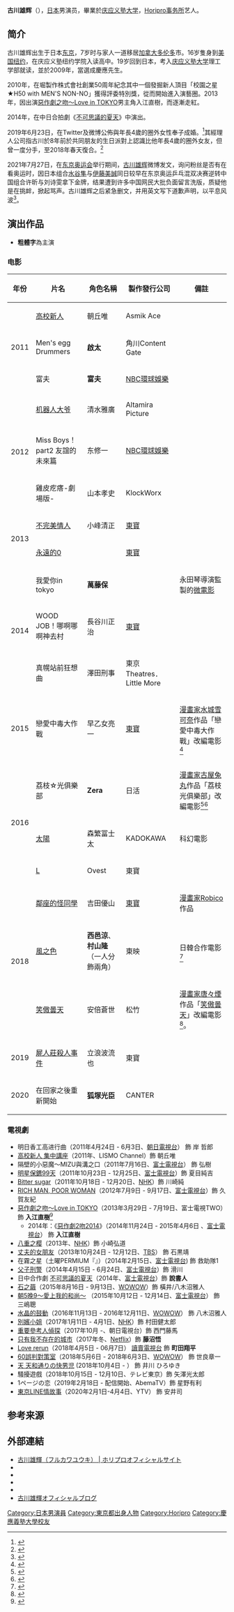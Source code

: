 {{noteTA
|G1=JP
}}
{{藝人
|姓名     = 古川雄辉
|绰号     = 古川君，Yuki，古pon（ふるぽん），17少（因为一直徘徊在日本演艺圈17线）
|类型     = 男演員
|圖片     = Yuki Furukawa.jpg
|出生日期 = {{birth_date_and_age|1987|12|18}}
|出生地点 = {{JPN}}[[東京都|東京都]]
|教育程度 = [[庆应义塾大学|庆应义塾大学]]
| 配偶 ={{marriage|圈外女性|2019}}
| 子女 = 女兒 <br> {{Birth year and age|2019|10}}
|出道作   =
|活跃年代 = 2010年至今
|经纪公司 = [[Horipro|Horipro]]事务所
|相关团体 =
|代表作   = [[惡作劇之吻～Love_in_TOKYO|惡作劇之吻～Love in TOKYO]]<br/>[[惡作劇2吻2014|惡作劇2吻2014]]（2014年）
|imdb     = 3792199
}}
{{japanese|japanese=古川 雄輝|kana=ふるかわ ゆうき|romaji=Furukawa Yuki}}

'''古川雄辉'''（{{bd|1987年|12月18日|||catIdx=Furukawa Yuki}}），[[日本|日本]]男演员，畢業於[[庆应义塾大学|庆应义塾大学]]，[[Horipro|Horipro事务所]]艺人。

== 简介 ==
古川雄辉出生于日本[[东京|东京]]，7岁时与家人一道移居[[加拿大|加拿大]][[多伦多|多伦多]]市。16岁隻身到[[美国|美国]][[纽约|纽约]]，在庆应义塾纽约学院入读高中。19岁回到日本，考入[[庆应义塾大学|庆应义塾大学]]理工学部就读，並於2009年，當選成慶應先生。

2010年，在堀製作株式會社創業50周年紀念其中一個發掘新人頂目「校園之星★H50 with MEN'S NON-NO」獲得評委特別獎，從而開始進入演藝圈。2013年，因出演[[惡作劇之吻～Love_in_TOKYO|惡作劇之吻～Love in TOKYO]]男主角入江直樹，而逐漸走紅。

2014年，在中日合拍劇《[[世界奇妙物語#中國版|不可思議的夏天]]》中演出。

2019年6月23日，在Twitter及微博公佈與年長4歲的圈外女性奉子成婚。<ref>{{Cite news |url=https://www.oricon.co.jp/news/2138342/ |title=古川雄輝、4歳上の一般女性と結婚 今秋パパに「より一層俳優として精進」 |date=2019-06-23 |work=Oricon News |accessdate=2019-06-23 |language=ja |archive-date=2019-06-23 |archive-url=https://web.archive.org/web/20190623051147/https://www.oricon.co.jp/news/2138342/ |dead-url=no }}</ref>其經理人公司指古川於8年前於共同朋友的生日派對上認識比他年長4歲的圈外女友，但曾一度分手，至2018年春天復合。<ref>{{Cite news |url=http://hd.stheadline.com/life/ent/realtime/1528965/%E5%8D%B3%E6%99%82-%E5%A8%9B%E6%A8%82-%E6%97%A5%E7%89%88%E7%9B%B4%E6%A8%B9%E5%A5%89%E5%AD%90%E6%88%90%E5%A9%9A-%E5%8F%A4%E5%B7%9D%E9%9B%84%E8%BC%9D%E4%BB%8A%E7%A7%8B%E5%8D%87%E6%A0%BC%E7%95%B6%E7%88%B8 |title=日版直樹奉子成婚 古川雄輝今秋升格當爸 |date=2019-06-23 |work=頭條日報 |accessdate=2019-06-23 |language=zh-hk |archive-date=2019-06-26 |archive-url=https://web.archive.org/web/20190626092420/http://hd.stheadline.com/life/ent/realtime/1528965/%E5%8D%B3%E6%99%82-%E5%A8%9B%E6%A8%82-%E6%97%A5%E7%89%88%E7%9B%B4%E6%A8%B9%E5%A5%89%E5%AD%90%E6%88%90%E5%A9%9A-%E5%8F%A4%E5%B7%9D%E9%9B%84%E8%BC%9D%E4%BB%8A%E7%A7%8B%E5%8D%87%E6%A0%BC%E7%95%B6%E7%88%B8 |dead-url=no }}</ref>

2021年7月27日，在[[2020年夏季奥林匹克运动会|东京奥运会]]举行期间，[[古川雄辉|古川雄辉]]微博发文，询问粉丝是否有在看奥运时，因日本组合[[水谷隼|水谷隼]]与[[伊藤美誠|伊藤美誠]]同日较早在东京奥运乒乓混双决赛逆转中国组合许昕与刘诗雯拿下金牌，结果遭到许多中国网民大批负面留言洗版，质疑他是在挑衅，掀起骂声。古川雄辉之后紧急删文，并用英文写下道歉声明，以平息风波<ref>{{Cite web|title=发文遭质疑嘲讽中国乒乓混双丢金 古川雄辉挨骂删文致歉|url=https://www.orientaldaily.com.my/news/entertainment/2021/07/27/426942|access-date=2021-07-29|date=2021-07-27|work=東方網 馬來西亞東方日報|language=zh-Hans|archive-date=2021-07-29|archive-url=https://web.archive.org/web/20210729085051/https://www.orientaldaily.com.my/news/entertainment/2021/07/27/426942|dead-url=no}}</ref>。

== 演出作品 ==
*'''粗體字'''為主演
=== 电影 ===
{| class="wikitable" style="text-align: center"
|-
! 年份 !! 片名 !! 角色名稱 !! 製作發行公司 !!備註
|-
|rowspan="3"| 2011 || [[俏妞出招|高校新人]] || 朝丘唯 || Asmik Ace ||
|-
| Men's egg Drummers || '''啟太''' || 角川Content Gate ||
|-
| 富夫 || '''富夫''' || [[NBC環球娛樂|NBC環球娛樂]] || 
|-
|rowspan="3"| 2012 ||  [[機器老男孩|机器人大爷]] || 清水雅廣 || Altamira Picture ||
|-
| Miss Boys！part2 友誼的未來篇||  东修一 || [[NBC環球娛樂|NBC環球娛樂]] ||
|-
| 雞皮疙瘩-劇場版- || 山本孝史 || KlockWorx ||
|-
|rowspan="2"| 2013 || [[不完美情人|不完美情人]] || 小峰清正 || [[東寶|東寶]] ||
|-
| [[永遠的0|永遠的0]] ||  || [[東寶|東寶]] ||
|-
|rowspan="3"| 2014 || 我愛你in tokyo || '''萬藤保''' || || 永田琴導演監製的[[微電影|微電影]]
|-
| WOOD JOB！哪啊哪啊神去村|| 長谷川正治 || [[東寶|東寶]] ||
|-
| 真幌站前狂想曲 || 澤田刑事 || 東京Theatres．Little More ||
|-
|rowspan="1"| 2015 || 戀愛中毒大作戰||早乙女亮一 || [[東寶|東寶]] || [[漫畫家|漫畫家]][[水城雪可奈|水城雪可奈]]作品「戀愛中毒大作戰」改編電影<ref>{{cite web|title=《戀愛中毒大作戰》真人電影　真木陽子×西島秀俊再次合演>>|url=http://news.gamme.com.tw/1121634|publisher=宅宅新聞|accessdate=2015-03-30|archive-date=2021-01-16|archive-url=https://web.archive.org/web/20210116173515/https://news.gamme.com.tw/1121634|dead-url=no}}</ref>
|-
|rowspan="3"| 2016 || 荔枝☆光俱樂部 || '''Zera''' || 日活 || [[漫畫家|漫畫家]][[古屋兔丸|古屋兔丸]]作品「荔枝光俱樂部」改編電影<ref>{{cite web|title=古川雄辉出演电影版《荔枝光俱乐部》|url=http://cartoon.southcn.com/c/2015-07/30/content_129584094.htm|publisher=南方網|accessdate=2015-07-30|archive-url=https://web.archive.org/web/20151222145649/http://cartoon.southcn.com/c/2015-07/30/content_129584094.htm|archive-date=2015-12-22|dead-url=yes}}</ref><ref>{{cite web|title=《荔枝☆光俱乐部》将于第20届釜山国际电影节首映|url=http://japan.xinhuanet.com/2015-08/26/c_134557171.htm|publisher=新华网|accessdate=2015-08-26|archive-date=2016-03-04|archive-url=https://web.archive.org/web/20160304101911/http://japan.xinhuanet.com/2015-08/26/c_134557171.htm|dead-url=no}}</ref>
|-
| [[太陽|太陽]] || 森繁冨士太 || KADOKAWA || 科幻電影
|-
| [[L|L]] || Ovest || 東寶 ||
|-
|rowspan="3"| 2018 || [[鄰座的怪同學|鄰座的怪同學]] ||吉田優山|| [[東寶|東寶]] || [[漫畫家|漫畫家]][[Robico|Robico]]作品
|-
|[[風之色|風之色]] || '''西邑涼'''、'''村山隆'''（一人分飾兩角） || 東映 || 日韓合作電影<ref>{{cite web|title=在北海道拍攝、預計於明年春天上映〜日韓合作電影『風之色(暫音譯)』（3）|url=http://www.hokkaidolikers.com/tw/articles/2949|publisher=北海道Likers|accessdate=2015-06-05|archive-url=https://web.archive.org/web/20160103182146/http://www.hokkaidolikers.com/tw/articles/2949|archive-date=2016-01-03|dead-url=yes}}</ref>
|-
|[[笑傲曇天#電影|笑傲曇天]] || 安倍蒼世 || 松竹 ||[[漫畫家|漫畫家]][[唐々煙|唐々煙]]作品「[[笑傲曇天|笑傲曇天]]」改編電影<ref>{{Cite web|date=2016-07-04|url=http://mantan-web.jp/2016/07/04/20160703dog00m200041000c.html|script-title=ja:福士蒼汰：時代劇映画で初主演　人気マンガ「曇天に笑う」が映画化|work=|publisher=MANTANWEB（まんたんウェブ）|accessdate=2016-07-04|language=ja|archive-date=2016-10-11|archive-url=https://web.archive.org/web/20161011025144/http://mantan-web.jp/2016/07/04/20160703dog00m200041000c.html|dead-url=no}}</ref>。
|-
|rowspan="1"| 2019 ||  [[屍人莊殺人事件|屍人莊殺人事件]] || 立浪波流也 || 東寶 ||
|-
|rowspan="1"| 2020 ||  在回家之後重新開始 || '''狐塚光臣''' || CANTER ||
|}

=== 電視劇 ===
* 明日香工高进行曲（2011年4月24日 - 6月3日、[[朝日電視台|朝日電視台]]） 飾 岸 哲郎
*[[俏妞出招|高校新人 集中講座]]（2011年、LISMO Channel）飾 朝丘唯
* 隔壁的小惡魔～MIZU與溝之口（2011年7月16日、[[富士電視台|富士電視台]]） 飾 弘樹
*[[明星保鑣99天|明星保鑣99天]]（2011年10月23日 - 12月25日、[[富士電視台|富士電視台]]）飾 夏目純吉
* [[Bitter_sugar|Bitter sugar]]（2011年10月18日 - 12月20日、[[NHK|NHK]]）飾 川崎純
*[[RICH_MAN,_POOR_WOMAN|RICH MAN, POOR WOMAN]]（2012年7月9日 - 9月17日、[[富士電視台|富士電視台]]）飾 久賀友紀
*[[惡作劇之吻～Love_in_TOKYO|惡作劇之吻～Love in TOKYO]]（2013年3月29日 - 7月19日、富士電視TWO） 飾 '''入江直樹'''<ref>{{cite web|title=《恶作剧之吻》拍日剧版 未来穗香古川雄辉主演|url=http://ent.qq.com/a/20130308/000196.htm|publisher=腾讯娱乐|accessdate=2013-04-21|deadurl=yes|archiveurl=https://web.archive.org/web/20140320083547/http://ent.qq.com/a/20130308/000196.htm|archivedate=2014-03-20}}</ref>
**2014年：《[[惡作劇之吻2013#第二季|惡作劇2吻2014]]》（2014年11月24日 - 2015年4月6日 、[[富士電視台|富士電視台]]） 飾 '''入江直樹'''
*[[八重之樱|八重之樱]]（2013年、[[NHK|NHK]]）飾 小崎弘道
*[[丈夫的女朋友|丈夫的女朋友]]（2013年10月24日 - 12月12日、[[TBS|TBS]]） 飾 石黒靖
*在霧之星（土曜PERMIUM『{{link-ja|星新一推理特輯|星新一ミステリーSP}}』）（2014年2月15日、[[富士電視台|富士電視台]]) 飾 救助隊1
*[[父子刑警|父子刑警]]（2014年4月15日 - 6月24日、[[富士電視台|富士電視台]]）飾 滑川
*日中合作劇 [[世界奇妙物語#中國版|不可思議的夏天]]（2014年、[[富士電視台|富士電視台]]）飾 '''說書人'''
*[[石之繭|石之繭]]（2015年8月16日 - 9月13日、[[WOWOW|WOWOW]]）飾 橫井/八木沼雅人
* [[朝5晚9#電視劇|朝5晚9～愛上我的和尚～]] （2015年10月12日 - 12月14日、[[富士電視台|富士電視台]]） 飾 三嶋聰
* [[水晶的鼓動|水晶的鼓動]]（2016年11月13日 - 2016年12月11日、[[WOWOW|WOWOW]]） 飾 八木沼雅人
*[[別嬪小姐|別嬪小姐]]（2017年1月11日 - 4月1日、[[NHK|NHK]]）飾 村田健太郎
* [[重要參考人偵探|重要參考人偵探]]（2017年10月 -、朝日電視台）飾 西門藤馬
* [[只有我不存在的城市#電視劇|只有我不存在的城市]]（2017年冬、[[Netflix|Netflix]]）飾 '''藤沼悟'''
*[[愛情重跑|Love rerun]]（2018年4月5日 - 06月7日） [[讀賣電視台|讀賣電視台]] 飾 '''町田翔平'''
* [[60誤判對策室|60誤判對策室]]（2018年5月6日 - 2018年6月3日、[[WOWOW|WOWOW]]） 飾 世良章一
* [[天_天和通りの快男児|天 天和通りの快男児]] (2018年10月4日 - ） 飾 井川 ひろゆき
*騷擾遊戲（2018年10月15日 - 12月10日、テレビ東京）飾 矢澤光太郎
*1ページの恋（2019年2月18日 - 配信開始、AbemaTV）飾 星野有利
*[[東京LINE情故事|東京LINE情故事]]（2020年2月1日-4月4日、YTV） 飾 安井司

==参考来源==
{{reflist}}

==外部連結==
* [http://www.horipro.co.jp/furukawayuki/ 古川雄輝（フルカワユウキ） | ホリプロオフィシャルサイト] {{Wayback|url=http://www.horipro.co.jp/furukawayuki/ |date=20210121104249 }}
* {{Twitter|yuki_furukawaHP}}
* {{Facebook|yukifurukawa.official}}
*{{Instagram|id=yuki_furukawa_hp|name=古川雄輝}}
* {{Sinaweibo|3285567672}}
* [http://ameblo.jp/furukawa-yuki/ 古川雄輝オフィシャルブログ] {{Wayback|url=http://ameblo.jp/furukawa-yuki/ |date=20180515174812 }}

{{DEFAULTSORT:Furukawa Yūki}}
[[Category:日本男演員|Category:日本男演員]]
[[Category:東京都出身人物|Category:東京都出身人物]]
[[Category:Horipro|Category:Horipro]]
[[Category:慶應義塾大學校友|Category:慶應義塾大學校友]]
